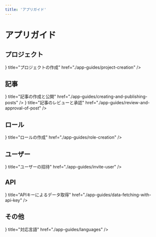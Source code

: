 ```yaml
---
title: 'アプリガイド'
---
```



# アプリガイド

## プロジェクト

<Cards>
  <Card icon={<CardIcon />} title="プロジェクトの作成" href="./app-guides/project-creation" />
</Cards>

## 記事

<Cards>
  <Card
    icon={<CardIcon />}
    title="記事の作成と公開"
    href="./app-guides/creating-and-publishing-posts"
  />
  <Card
    icon={<CardIcon />}
    title="記事のレビューと承認"
    href="./app-guides/review-and-approval-of-post"
  />
</Cards>

## ロール

<Cards>
  <Card icon={<CardIcon />} title="ロールの作成" href="./app-guides/role-creation" />
</Cards>

## ユーザー

<Cards>
  <Card icon={<CardIcon />} title="ユーザーの招待" href="./app-guides/invite-user" />
</Cards>

## API

<Cards>
  <Card
    icon={<CardIcon />}
    title="APIキーによるデータ取得"
    href="./app-guides/data-fetching-with-api-key"
  />
</Cards>

## その他

<Cards>
  <Card icon={<CardIcon />} title="対応言語" href="./app-guides/languages" />
</Cards>
